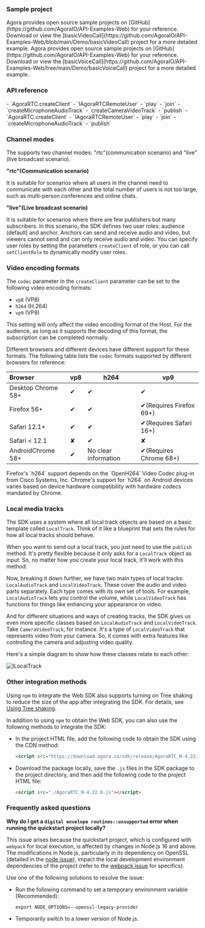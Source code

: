 <PlatformWrapper platform = "web">

### Sample project
<ProductWrapper notAllowed="voice-calling">
Agora provides open source sample projects on [GitHub](https://github.com/AgoraIO/API-Examples-Web) for your reference. Download or view the [basicVideoCall](https://github.com/AgoraIO/API-Examples-Web/blob/main/Demo/basicVideoCall) project for a more detailed example.
</ProductWrapper>
<ProductWrapper product="voice-calling">
Agora provides open source sample projects on [GitHub](https://github.com/AgoraIO/API-Examples-Web) for your reference. Download or view the [basicVoiceCall](https://github.com/AgoraIO/API-Examples-Web/tree/main/Demo/basicVoiceCall) project for a more detailed example.
</ProductWrapper>

### API reference
<ProductWrapper notAllowed="voice-calling">
- <Link target="_blank" to="{{global.API_REF_WEB_ROOT}}/interfaces/iagorartc.html#createclient">`AgoraRTC.createClient`</Link>
- <Link target="_blank" to="{{global.API_REF_WEB_ROOT}}/interfaces/iagorartcremoteuser.html">`IAgoraRTCRemoteUser`</Link>
- <Link target="_blank" to="{{global.API_REF_WEB_ROOT}}/interfaces/iremoteaudiotrack.html#play">`play`</Link>
- <Link target="_blank" to="{{global.API_REF_WEB_ROOT}}/interfaces/iagorartcclient.html#join">`join`</Link>
- <Link target="_blank" to="{{global.API_REF_WEB_ROOT}}/interfaces/iagorartc.html#createmicrophoneaudiotrack">`createMicrophoneAudioTrack`</Link>
- <Link target="_blank" to="{{global.API_REF_WEB_ROOT}}/interfaces/iagorartc.html#createcameravideotrack">`createCameraVideoTrack`</Link>
- <Link target="_blank" to="{{global.API_REF_WEB_ROOT}}/interfaces/iagorartcclient.html#publish">`publish`</Link>
</ProductWrapper>
<ProductWrapper product="voice-calling">
- <Link target="_blank" to="{{global.API_REF_WEB_ROOT_VOICE_SDK}}/interfaces/iagorartc.html#createclient">`AgoraRTC.createClient`</Link>
- <Link target="_blank" to="{{global.API_REF_WEB_ROOT_VOICE_SDK}}/interfaces/iagorartcremoteuser.html">`IAgoraRTCRemoteUser`</Link>
- <Link target="_blank" to="{{global.API_REF_WEB_ROOT_VOICE_SDK}}/interfaces/iremoteaudiotrack.html#play">`play`</Link>
- <Link target="_blank" to="{{global.API_REF_WEB_ROOT_VOICE_SDK}}/interfaces/iagorartcclient.html#join">`join`</Link>
- <Link target="_blank" to="{{global.API_REF_WEB_ROOT_VOICE_SDK}}/interfaces/iagorartc.html#createmicrophoneaudiotrack">`createMicrophoneAudioTrack`</Link>
- <Link target="_blank" to="{{global.API_REF_WEB_ROOT_VOICE_SDK}}/interfaces/iagorartcclient.html#publish">`publish`</Link>
</ProductWrapper>

### Channel modes

The <Vg k="VSDK"/> supports two channel modes: "rtc"(communication scenario) and "live"(live broadcast scenario).

**"rtc"(Communication scenario)**

It is suitable for scenarios where all users in the channel need to communicate with each other and the total number of users is not too large, such as multi-person conferences and online chats.

**"live"(Live broadcast scenario)**

It is suitable for scenarios where there are few publishers but many subscribers. In this scenario, the SDK defines two user roles: audience (default) and anchor. Anchors can send and receive audio and video, but viewers cannot send and can only receive audio and video. You can specify user roles by setting the parameters `createClient` of role, or you can call `setClientRole` to dynamically modify user roles.

### Video encoding formats

The `codec` parameter in the `createClient` parameter can be set to the following video encoding formats:

- `vp8` (VP8)
- `h264` (H.264)
- `vp9` (VP9)

This setting will only affect the video encoding format of the Host. For the audience, as long as it supports the decoding of this format, the subscription can be completed normally.

Different browsers and different devices have different support for these formats. The following table lists the `codec` formats supported by different browsers for reference:

| Browser             | vp8 | h264         | vp9               |
|:---------------------|-----|---------------|-------------------|
| Desktop Chrome 58+ | ✔   | ✔             | ✔                 |
| Firefox 56+         | ✔   | ✔| ✔(Requires Firefox 69+) |
| Safari 12.1+        | ✔   | ✔             | ✔(Requires Safari 16+) |
| Safari < 12.1       | ✘   | ✔             | ✘                 |
| AndroidChrome 58+   | ✔   | No clear information | ✔(Requires Chrome 68+) |

<Admonition type="alert" info="Hint">
Firefox's `h264` support depends on the `OpenH264` Video Codec plug-in from Cisco Systems, Inc. Chrome's support for `h264` on Android devices varies based on device hardware compatibility with hardware codecs mandated by Chrome.
</Admonition>

### Local media tracks

The SDK uses a system where all local track objects are based on a basic template called `LocalTrack`. Think of it like a blueprint that sets the rules for how all local tracks should behave.

When you want to send out a local track, you just need to use the `publish` method. It's pretty flexible because it only asks for a `LocalTrack` object as input. So, no matter how you create your local track, it'll work with this method.

Now, breaking it down further, we have two main types of local tracks: `LocalAudioTrack` and `LocalVideoTrack`. These cover the audio and video parts separately. Each type comes with its own set of tools. For example, `LocalAudioTrack` lets you control the volume, while `LocalVideoTrack` has functions for things like enhancing your appearance on video.

And for different situations and ways of creating tracks, the SDK gives us even more specific classes based on `LocalAudioTrack` and `LocalVideoTrack`. Take `CameraVideoTrack`, for instance. It's a type of `LocalVideoTrack` that represents video from your camera. So, it comes with extra features like controlling the camera and adjusting video quality.

Here's a simple diagram to show how these classes relate to each other:

![ILocalTrack](/images/video-sdk/ILocalTrack-web.png)


### Other integration methods

Using `npm` to integrate the Web SDK also supports turning on Tree shaking to reduce the size of the app after integrating the SDK. For details, see [Using Tree shaking](.).

In addition to using `npm` to obtain the Web SDK, you can also use the following methods to integrate the SDK:

* In the project HTML file, add the following code to obtain the SDK using the CDN method:

    ```html
    <script src="https://download.agora.io/sdk/release/AgoraRTC_N-4.22.0.js"></script>
    ```

* Download the <Vpd k="SDK"/> package locally, save the `.js` files in the SDK package to the project directory, and then add the following code to the project HTML file:

    ```html
    <script src="./AgoraRTC_N-4.22.0.js"></script>
    ```

### Frequently asked questions

**Why do I get a `digital envelope routines::unsupported` error when running the quickstart project locally?**

This issue arises because the quickstart project, which is configured with `webpack` for local execution, is affected by changes in Node.js 16 and above. The modifications in Node.js, particularly in its dependency on OpenSSL (detailed in the [node issue](https://github.com/nodejs/node/issues/29817)), impact the local development environment dependencies of the project (refer to the [webpack issue](https://github.com/webpack/webpack/issues/14532) for specifics). 

Use one of the following solutions to resolve the issue:

* Run the following command to set a temporary environment variable (Recommended):

    ```shell
    export NODE_OPTIONS=--openssl-legacy-provider
    ```

* Temporarily switch to a lower version of Node.js.

</PlatformWrapper>
